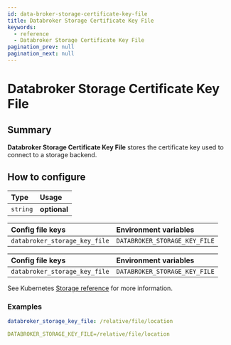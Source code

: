 ```yaml
---
id: data-broker-storage-certificate-key-file
title: Databroker Storage Certificate Key File
keywords:
  - reference
  - Databroker Storage Certificate Key File
pagination_prev: null
pagination_next: null
---
```



# Databroker Storage Certificate Key File

## Summary

**Databroker Storage Certificate Key File** stores the certificate key used to connect to a storage backend.

## How to configure

| **Type** | **Usage**    |
| :------- | :----------- |
| `string` | **optional** |

<Tabs>
<TabItem value="Core" label="Core">

| **Config file keys**          | **Environment variables**     |
| :---------------------------- | :---------------------------- |
| `databroker_storage_key_file` | `DATABROKER_STORAGE_KEY_FILE` |

</TabItem>
<TabItem value="Enterprise" label="Enterprise">

| **Config file keys**          | **Environment variables**     |
| :---------------------------- | :---------------------------- |
| `databroker_storage_key_file` | `DATABROKER_STORAGE_KEY_FILE` |

</TabItem>
<TabItem value="Kubernetes" label="Kubernetes">

See Kubernetes [Storage reference](/docs/deploying/k8s/reference#storage) for more information.

</TabItem>
</Tabs>

### Examples

```yaml
databroker_storage_key_file: /relative/file/location

DATABROKER_STORAGE_KEY_FILE=/relative/file/location
```
